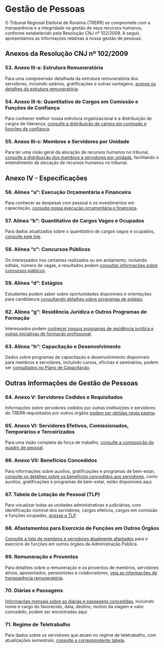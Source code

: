 # Gestão de Pessoas

O Tribunal Regional Eleitoral de Roraima (TRERR) se compromete com a transparência e a integridade na gestão de seus recursos humanos, conforme estabelecido pela Resolução CNJ nº 102/2009. A seguir, apresentamos as informações relativas à nossa gestão de pessoas:

## Anexos da Resolução CNJ nº 102/2009

### 53. Anexo III-a: Estrutura Remuneratória
Para uma compreensão detalhada da estrutura remuneratória dos servidores, incluindo salários, gratificações e outras vantagens, [acesse os detalhes da estrutura remuneratória](00.diversos/pagina.em.construcao.qmd).

### 54. Anexo III-b: Quantitativo de Cargos em Comissão e Funções de Confiança
Para conhecer melhor nossa estrutura organizacional e a distribuição de cargos de liderança, [consulte a distribuição de cargos em comissão e funções de confiança](00.diversos/pagina.em.construcao.qmd).

### 55. Anexo III-c: Membros e Servidores por Unidade
Para ter uma visão geral da alocação de recursos humanos no tribunal, [consulte a distribuição dos membros e servidores por unidade](00.diversos/pagina.em.construcao.qmd), facilitando o entendimento da alocação de recursos humanos no tribunal.

## Anexo IV - Especificações

### 56. Alínea “a”: Execução Orçamentária e Financeira
Para conhecer as despesas com pessoal e os investimentos em capacitação, [consulte nossa execução orçamentária e financeira](00.diversos/pagina.em.construcao.qmd).

### 57. Alínea “b”: Quantitativo de Cargos Vagos e Ocupados
Para dados atualizados sobre o quantitativo de cargos vagos e ocupados, [consulte este link](00.diversos/pagina.em.construcao.qmd).

### 58. Alínea “c”: Concursos Públicos
Os interessados nos certames realizados ou em andamento, incluindo editais, número de vagas, e resultados podem [consultar informações sobre concursos públicos](00.diversos/pagina.em.construcao.qmd).

### 59. Alínea “d”: Estágios
Estudantes podem saber sobre oportunidades disponíveis e orientações para candidatura  [consultando detalhes sobre programas de estágio](00.diversos/pagina.em.construcao.qmd).

### 62. Alínea “g”: Residência Jurídica e Outros Programas de Formação
Interessados podem [conhecer nossos programas de residência jurídica e outras iniciativas de formação profissional](00.diversos/pagina.em.construcao.qmd).

### 63. Alínea “h”: Capacitação e Desenvolvimento
Dados sobre programas de capacitação e desenvolvimento disponíveis para membros e servidores, incluindo cursos, oficinas e seminários, podem ser [consultados no Plano de Capacitação](00.diversos/pagina.em.construcao.qmd).

## Outras Informações de Gestão de Pessoas

### 64. Anexo V: Servidores Cedidos e Requisitados
Informações sobre servidores cedidos por outras instituições e servidores do TRERR requisitados por outros órgãos [podem ser obtidas nesta página](00.diversos/pagina.em.construcao.qmd).

### 65. Anexo VI: Servidores Efetivos, Comissionados, Temporários e Terceirizados
Para uma visão completa da força de trabalho, [consulte a composição do quadro de pessoal](00.diversos/pagina.em.construcao.qmd).

### 66. Anexo VII: Benefícios Concedidos
Para informações sobre auxílios, gratificações e programas de bem-estar, [consulte os detalhes sobre os benefícios concedidos aos servidores](00.diversos/pagina.em.construcao.qmd), como auxílios, gratificações e programas de bem-estar, estão disponíveis aqui.

### 67. Tabela de Lotação de Pessoal (TLP)
Para visualizar todas as unidades administrativas e judiciárias, com identificação nominal dos servidores, cargos efetivos, cargos em comissão e funções ocupadas, [acesse a TLP](00.diversos/pagina.em.construcao.qmd).

### 68. Afastamentos para Exercício de Funções em Outros Órgãos
[Consulte a lista de membros e servidores atualmente afastados](00.diversos/pagina.em.construcao.qmd) para o exercício de funções em outros órgãos da Administração Pública.

### 69. Remuneração e Proventos
Para detalhes sobre a remuneração e os proventos de membros, servidores ativos, aposentados, pensionistas e colaboradores, [veja as informações de transparência remuneratória](00.diversos/pagina.em.construcao.qmd).

### 70. Diárias e Passagens
[Informações mensais sobre as diárias e passagens concedidas](00.diversos/pagina.em.construcao.qmd), incluindo nome e cargo do favorecido, data, destino, motivo da viagem e valor concedido, podem ser encontradas aqui.

### 71. Regime de Teletrabalho
Para dados sobre os servidores que atuam no regime de teletrabalho, com atualizações semestrais, [consulte a correspondente tabela](00.diversos/pagina.em.construcao.qmd).